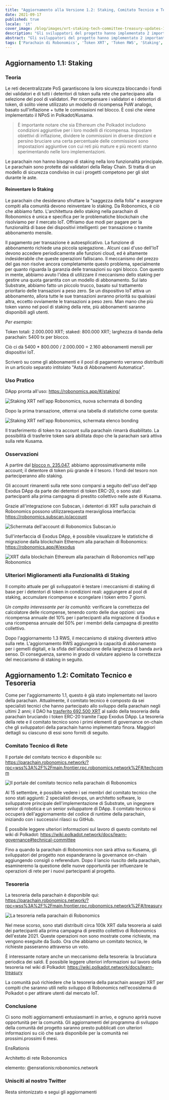 ```yaml
---
title: "Aggiornamento alla Versione 1.2: Staking, Comitato Tecnico e Tesoreria"
date: 2021-09-17
published: true
locale: 'it'
cover_image: /blog/images/xrt-staking-tech-committee-treasury-updates-1-2/113_Up_to_version_1_2_stakingtech_comm_treasury.jpg
description: "Gli sviluppatori del progetto hanno implementato 2 importanti cambiamenti nel funzionamento della parachain di Robonomics. Il primo è l'inclusione dello staking di XRT, il secondo è il lancio dei primi meccanismi di governance on-chain."
abstract: "Gli sviluppatori del progetto hanno implementato 2 importanti cambiamenti nel funzionamento della parachain di Robonomics. Il primo è l'inclusione dello staking di XRT, il secondo è il lancio dei primi meccanismi di governance on-chain."
tags: ['Parachain di Robonomics', 'Token XRT', 'Token RWS', 'Staking', 'Nuova versione']
---
```


## Aggiornamento 1.1: Staking

### Teoria

Le reti decentralizzate PoS garantiscono la loro sicurezza bloccando i fondi dei validatori e di tutti i detentori di token sulla rete che partecipano alla selezione del pool di validatori. Per ricompensare i validatori e i detentori di token, di solito viene utilizzato un modello di ricompensa PoW analogo, basato sull'inflazione + tutte le commissioni nel blocco. È così che viene implementato il NPoS in Polkadot/Kusama.

> È importante notare che sia Ethereum che Polkadot includono condizioni aggiuntive per i loro modelli di ricompensa. Impostare obiettivi di inflazione, dividere le commissioni in diverse direzioni e persino bruciare una certa percentuale delle commissioni sono impostazioni aggiuntive con cui reti più mature e più recenti stanno sperimentando nelle loro implementazioni.

Le parachain non hanno bisogno di staking nella loro funzionalità principale. Le parachain sono protette dai validatori della Relay Chain. Si tratta di un modello di sicurezza condiviso in cui i progetti competono per gli slot durante le aste.

#### Reinventare lo Staking

Le parachain che desiderano sfruttare la "saggezza della folla" e assegnare compiti alla comunità devono reinventare lo staking. Da Robonomics, è ciò che abbiamo fatto. L'architettura dello staking nella parachain di Robonomics è unica e specifica per le problematiche blockchain che risolviamo per il mercato IoT. Offriamo due modi per pagare per la funzionalità di base dei dispositivi intelligenti: per transazione o tramite abbonamento mensile.

Il pagamento per transazione è autoesplicativo. La funzione di abbonamento richiede una piccola spiegazione.. Alcuni casi d'uso dell'IoT devono accedere periodicamente alle funzioni cloud, ed è altamente indesiderabile che queste operazioni falliscano. Il meccanismo del prezzo del gas non risolve ancora completamente questo problema, specialmente per quanto riguarda la garanzia delle transazioni su ogni blocco. Con questo in mente, abbiamo avuto l'idea di utilizzare il meccanismo dello staking per gestire una quota garantita con un modello di abbonamento. Sul lato Substrate, abbiamo fatto un piccolo trucco, basato sul trattamento prioritario delle transazioni a peso zero. Se un dispositivo IoT attiva un abbonamento, allora tutte le sue transazioni avranno priorità su qualsiasi altra, eccetto ovviamente le transazioni a peso zero. Man mano che più token vanno nel pool di staking della rete, più abbonamenti saranno disponibili agli utenti.

<TextCard>

*Per esempio:*

Token totali: 2.000.000 XRT;
staked: 800.000 XRT;
larghezza di banda della parachain: 5400 tx per blocco.

Ciò ci dà 5400 * 800.000 / 2.000.000 = 2.160 abbonamenti mensili per dispositivi IoT.

</TextCard>

Scriverò su come gli abbonamenti e il pool di pagamento verranno distribuiti in un articolo separato intitolato "Asta di Abbonamenti Automatica".

### Uso Pratico

DApp pronta all'uso: https://robonomics.app/#/staking/

![Staking XRT nell'app Robonomics, nuova schermata di bonding](/blog/images/xrt-staking-tech-committee-treasury-updates-1-2/image2.jpg)

Dopo la prima transazione, otterrai una tabella di statistiche come questa:

![Staking XRT nell'app Robonomics, schermata elenco bonding](/blog/images/xrt-staking-tech-committee-treasury-updates-1-2/image4.jpg)

Il trasferimento di token tra account sulla parachain rimarrà disabilitato. La possibilità di trasferire token sarà abilitata dopo che la parachain sarà attiva sulla rete Kusama.

### Osservazioni

A partire dal [blocco n. 235.047](https://robonomics.subscan.io/block/235047), abbiamo approssimativamente mille account; il detentore di token più grande è il tesoro. I fondi del tesoro non parteciperanno allo staking.

Gli account rimanenti sulla rete sono comparsi a seguito dell'uso dell'app Exodus DApp da parte dei detentori di token ERC-20, o sono stati partecipanti alla prima campagna di prestito collettivo nelle aste di Kusama.

Grazie all'integrazione con Subscan, i detentori di XRT sulla parachain di Robonomics possono utilizzarequesta meravigliosa interfaccia: https://robonomics.subscan.io/account

![Schermata dell'account di Robonomics Subscan.io](/blog/images/xrt-staking-tech-committee-treasury-updates-1-2/image3.jpg)

Sull'interfaccia di Exodus DApp, è possibile visualizzare le statistiche di migrazione dalla blockchain Ethereum alla parachain di Robonomics: https://robonomics.app/#/exodus

![XRT dalla blockchain Ethereum alla parachain di Robonomics nell'app Robonomics](/blog/images/xrt-staking-tech-committee-treasury-updates-1-2/image6.jpg)

### Ulteriori Miglioramenti alla Funzionalità di Staking

Il compito attuale per gli sviluppatori è testare i meccanismi di staking di base per i detentori di token in condizioni reali: aggiungere al pool di staking, accumulare ricompense e scongelare i token entro 7 giorni.

*Un compito interessante per la comunità:* verificare la correttezza del calcolatore delle ricompense, tenendo conto delle due opzioni: una ricompensa annuale del 10% per i partecipanti alla migrazione di Exodus e una ricompensa annuale del 50% per i membri della campagna di prestito collettivo.

Dopo l'aggiornamento 1.3 RWS, il meccanismo di staking diventerà attivo sulla rete. L'aggiornamento RWS aggiungerà la capacità di abbonamento per i gemelli digitali, e la sfida dell'allocazione della larghezza di banda avrà senso. Di conseguenza, saremo in grado di valutare appieno la correttezza del meccanismo di staking in seguito.

## Aggiornamento 1.2: Comitato Tecnico e Tesoreria

Come per l'aggiornamento 1.1, questo è già stato implementato nel lavoro della parachain. Attualmente, il comitato tecnico è composto da sei specialisti tecnici che hanno partecipato allo sviluppo della parachain negli ultimi 2 anni; il DAO ha [trasferito 692.500 XRT](https://etherscan.io/tx/0x6b9a9cbe7d21badf565ebce0fb50b865da8f5f784899db5fb455d1b276d14acf) al saldo della tesoreria della parachain bruciando i token ERC-20 tramite l'app Exodus DApp. La tesoreria della rete e il comitato tecnico sono i primi elementi di governance on-chain che gli sviluppatori della parachain hanno implementato finora. Maggiori dettagli su ciascuno di essi sono forniti di seguito.

### Comitato Tecnico di Rete

Il portale del comitato tecnico è disponibile su: https://parachain.robonomics.network/?rpc=wss%3A%2F%2Fmain.frontier.rpc.robonomics.network%2F#/techcomm

![Il portale del comitato tecnico nella parachain di Robonomics](/blog/images/xrt-staking-tech-committee-treasury-updates-1-2/image5.jpg)

Al 15 settembre, è possibile vedere i sei membri del comitato tecnico che sono stati aggiunti: 2 specialisti devops, un architetto software, lo sviluppatore principale dell'implementazione di Substrate, un ingegnere senior di robotica e un senior sviluppatore di DApp.
Il comitato tecnico si occuperà dell'aggiornamento del codice di runtime della parachain, iniziando con i successivi rilasci su GitHub.

È possibile leggere ulteriori informazioni sul lavoro di questo comitato nel wiki di Polkadot: https://wiki.polkadot.network/docs/learn-governance#technical-committee

Fino a quando la parachain di Robonomics non sarà attiva su Kusama, gli sviluppatori del progetto non espanderanno la governance on-chain aggiungendo consigli o referendum. Dopo il lancio riuscito della parachain, esamineremo la questione delle nuove opportunità per influenzare le operazioni di rete per i nuovi partecipanti al progetto.

### Tesoreria

La tesoreria della parachain è disponibile qui: https://parachain.robonomics.network/?rpc=wss%3A%2F%2Fmain.frontier.rpc.robonomics.network%2F#/treasury

![La tesoreria nella parachain di Robonomics](/blog/images/xrt-staking-tech-committee-treasury-updates-1-2/image1.jpg)

Nel mese scorso, sono stati distribuiti circa 100k XRT dalla tesoreria ai saldi dei partecipanti alla prima campagna di prestito collettivo di Robonomics dell'estate 2021. Queste operazioni non sono mostrate come richieste, ma vengono eseguite da Sudo. Ora che abbiamo un comitato tecnico, le richieste passeranno attraverso un voto.

È interessante notare anche un meccanismo della tesoreria: la bruciatura periodica dei saldi. È possibile leggere ulteriori informazioni sul lavoro della tesoreria nel wiki di Polkadot: https://wiki.polkadot.network/docs/learn-treasury

La comunità può richiedere che la tesoreria della parachain assegni XRT per compiti che saranno utili nello sviluppo di Robonomics nell'ecosistema di Polkadot o per attirare utenti dal mercato IoT.

### Conclusione

Ci sono molti aggiornamenti entusiasmanti in arrivo, e ognuno aprirà nuove opportunità per la comunità. Gli aggiornamenti del programma di sviluppo della comunità del progetto saranno presto pubblicati con ulteriori informazioni su ciò che sarà disponibile per la comunità nei prossimi.prossimi 6 mesi.

<TextCard image="/avatars/Sergei-Lonshakov.jpg" back="trasparente" imageSize="grande">

EnsRationis

Architetto di rete Robonomics

elemento: @ensrationis:robonomics.network

</TextCard>


<TextCard icon="/icons/icon-notification.png" link="https://twitter.com/AIRA_Robonomics">

### Unisciti al nostro Twitter

Resta sintonizzato e segui gli aggiornamenti

</TextCard>
